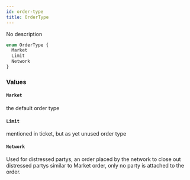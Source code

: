```yaml
---
id: order-type
title: OrderType
---
```


No description

```graphql
enum OrderType {
  Market
  Limit
  Network
}
```

### Values

#### `Market`

the default order type

#### `Limit`

mentioned in ticket, but as yet unused order type

#### `Network`

Used for distressed partys, an order placed by the network to close out distressed partys
similar to Market order, only no party is attached to the order.
